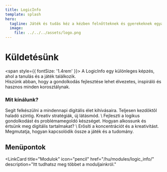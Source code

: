 ```yaml
---
title: LogicInfo
template: splash
hero:
  tagline: Játék és tudás kéz a kézben felnőtteknek és gyerekeknek egyaránt!
  image:
    file: ../../../assets/logo.png
---
```




# Küldetésünk
<span style={{ fontSize: '1.4rem' }}>
A LogicInfo egy különleges képzés, ahol a tanulás és a játék találkozik.\
Hiszünk abban, hogy a gondolkodás fejlesztése lehet élvezetes, inspiráló és hasznos minden korosztálynak.

### Mit kínálunk?

<CardGrid>
  <Card title="Informatika és AI-alapismeretek" icon="rocket">
    Segít felkészülni a mindennapi digitális élet kihívásaira.
	Teljesen kezdõktõl haladó szintig.
  </Card>
  <Card title="Táblajátékok és sakkvariánsok" icon="star">
  	Kreatív stratégiák, új látásmód. \
    Fejleszti a logikus gondolkodást és problémamegoldó készséget.
  </Card>
  <Card title="Számítógépes vizuális kultúra" icon="heart">
    Hogyan alkossunk és értsünk meg digitális tartalmakat? \
	Erősíti a koncentrációt és a kreativitást.
  </Card>
   <Card title="Matematika játékosan" icon="puzzle">
	Megmutatja, hogyan kapcsolódik össze a játék és a tudomány.
  </Card>
</CardGrid>


</span>

## Menüpontok
<LinkCard
	title="Modulok"
	icon="pencil"
	href="/hu/modules/logic_info/"
	description="Itt tudhatsz meg többet a moduljainkról."
>
	
</LinkCard>
<LinkCard
	title="Mentorok"
	icon="people"
	href="/hu/mentors/mirka/"
	description="Ismerd meg mentorainkat!"
>

</LinkCard>
<LinkCard
	title="Kapcsolat"
	icon="add-document"
	href="/hu/contact/"
	description="Lépj velünk kapcsolatba!"
>	

</LinkCard>
